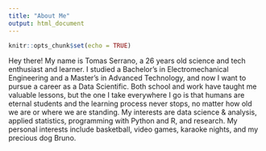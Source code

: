 ---
title: "About Me"
output: html_document
---

```{r setup, include=FALSE}
knitr::opts_chunk$set(echo = TRUE)
```


Hey there! My name is Tomas Serrano, a 26 years old science and tech enthusiast and learner. I studied a Bachelor's in Electromechanical Engineering and a Master's in Advanced Technology, and now I want to pursue a career as a Data Scientific. Both school and work have taught me valuable lessons, but the one I take everywhere I go is that humans are eternal students and the learning process never stops, no matter how old we are or where we are standing. My interests are data science & analysis, applied statistics, programming with Python and R, and research. My personal interests include basketball, video games, karaoke nights, and my precious dog Bruno.

